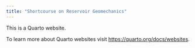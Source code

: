 ```yaml
---
title: "Shortcourse on Reservoir Geomechanics"
---
```


This is a Quarto website.

To learn more about Quarto websites visit <https://quarto.org/docs/websites>.
